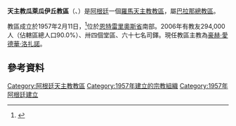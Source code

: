 {{Infobox Roman Catholic diocese
|Roman Catholic Diocese of = 天主教瓜萊瓜伊丘教區
|Latin name of diocese = Dioecesis Gualeguaychensis
|image =Gualeguaychú - Catedral 1.jpg
|caption =聖若瑟主教座堂
|location = [[阿根廷|阿根廷]]
|territory =[[恩特雷里奧斯省|恩特雷里奧斯省]]南部
|population = 294,000
|rite = 拉丁禮
|patron =
|province = 巴拉那
|established = 1957年
|cathedral =聖若瑟主教座堂
|co-cathedral =
|leadership = 主教
|website =http://www.obispadogchu.org.ar/
|教宗 =
|metropolitan =
|ordinary = 豪赫·愛德華·洛扎諾
|coadjutor bishop =
|auxiliary =
}}

'''天主教瓜萊瓜伊丘教區'''（{{lang-la|Dioecesis Gualeguaychensis}}、{{lang-es|Diócesis de Gualeguaychú}}）是[[阿根廷|阿根廷]]一個[[羅馬天主教|羅馬天主教]][[教區|教區]]，屬[[天主教巴拉那總教區|巴拉那總教區]]。

教區成立於1957年2月11日，<ref>{{cite journal|journal=[[宗座公報|宗座公報]]|publisher=梵蒂岡出版社|date=1957年|volume=49|title=''Quandoquidem adoranda''|page=653|url=http://www.vatican.va/archive/aas/documents/AAS%2049%20%5B1957%5D%20-%20ocr.pdf|access-date=2013-04-09|archive-date=2010-03-27|archive-url=https://web.archive.org/web/20100327070714/http://www.vatican.va/archive/aas/documents/AAS%2049%20%5B1957%5D%20-%20ocr.pdf|dead-url=no}}</ref>位於[[恩特雷里奧斯省|恩特雷里奧斯省]]南部。2006年有教友294,000人（佔轄區總人口90.0%）、卅四個堂區、六十七名司鐸。現任教區主教為[[豪赫·愛德華·洛扎諾|豪赫·愛德華·洛扎諾]]。

==參考資料==
{{reflist}}

{{阿根廷天主教教區}}

{{DEFAULTSORT:Gualeguaychú}}
[[Category:阿根廷天主教教區|Category:阿根廷天主教教區]]
[[Category:1957年建立的宗教組織|Category:1957年建立的宗教組織]]
[[Category:1957年阿根廷建立|Category:1957年阿根廷建立]]
